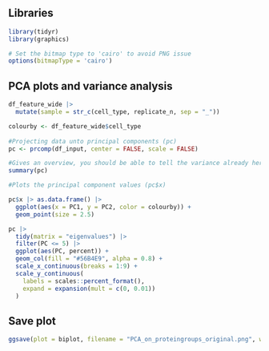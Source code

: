 ## Libraries

```r
library(tidyr)
library(graphics)

# Set the bitmap type to 'cairo' to avoid PNG issue
options(bitmapType = 'cairo')
```

## PCA plots and variance analysis

```r
df_feature_wide |> 
  mutate(sample = str_c(cell_type, replicate_n, sep = "_"))

colourby <- df_feature_wide$cell_type
  
#Projecting data unto principal components (pc)
pc <- prcomp(df_input, center = FALSE, scale = FALSE)

#Gives an overview, you should be able to tell the variance already here even without the plot
summary(pc)
```

```r
#Plots the principal component values (pc$x)  

pc$x |> as.data.frame() |>
  ggplot(aes(x = PC1, y = PC2, color = colourby)) +
  geom_point(size = 2.5)
```

```r
pc |>
  tidy(matrix = "eigenvalues") |>
  filter(PC <= 5) |>
  ggplot(aes(PC, percent)) +
  geom_col(fill = "#56B4E9", alpha = 0.8) +
  scale_x_continuous(breaks = 1:9) +
  scale_y_continuous(
    labels = scales::percent_format(),
    expand = expansion(mult = c(0, 0.01))
  ) 
```

## Save plot

```r
ggsave(plot = biplot, filename = "PCA_on_proteingroups_original.png", width = 20, height = 10, units = "cm", path = here("results"))
```
